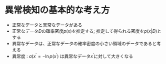 # 異常検知の基本的な考え方

* 正常なデータと異常なデータがある
* 正常なデータ$D$の確率密度$p(x)$を推定する; 推定して得られる密度を$p(x|D)$とする
* 異常なデータは、正常なデータの確率密度の小さい領域のデータであると考える
* 異常度 : $a(x^{'} = -\ln p(x^{'})$ は異常なデータ$x^{'}$に対して大きくなる

